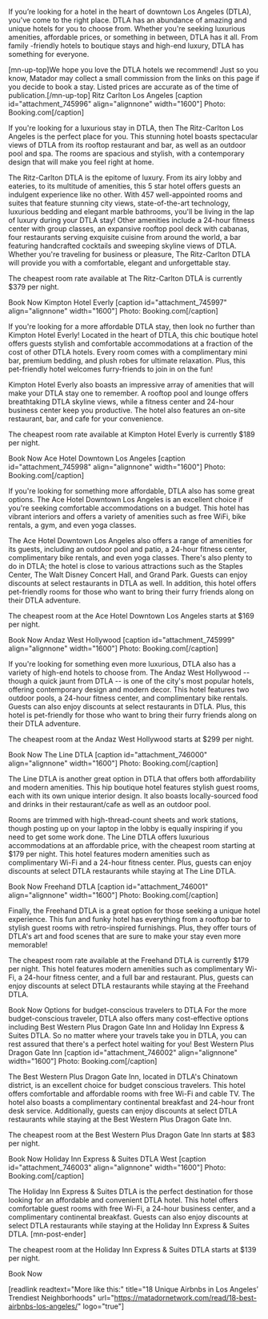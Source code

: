If you’re looking for a hotel in the heart of downtown Los Angeles (DTLA), you've come to the right place. DTLA has an abundance of amazing and unique hotels for you to choose from. Whether you're seeking luxurious amenities, affordable prices, or something in between, DTLA has it all. From family -friendly hotels to boutique stays and high-end luxury, DTLA has something for everyone.

[mn-up-top]We hope you love the DTLA hotels we recommend! Just so you know, Matador may collect a small commission from the links on this page if you decide to book a stay. Listed prices are accurate as of the time of publication.[/mn-up-top]
Ritz Carlton Los Angeles
[caption id="attachment_745996" align="alignnone" width="1600"] Photo: Booking.com[/caption]

If you're looking for a luxurious stay in DTLA, then The Ritz-Carlton Los Angeles is the perfect place for you. This stunning hotel boasts spectacular views of DTLA from its rooftop restaurant and bar, as well as an outdoor pool and spa. The rooms are spacious and stylish, with a contemporary design that will make you feel right at home.

The Ritz-Carlton DTLA is the epitome of luxury. From its airy lobby and eateries, to its multitude of amenities, this 5 star hotel offers guests an indulgent experience like no other. With 457 well-appointed rooms and suites that feature stunning city views, state-of-the-art technology, luxurious bedding and elegant marble bathrooms, you'll be living in the lap of luxury during your DTLA stay! Other amenities include a 24-hour fitness center with group classes, an expansive rooftop pool deck with cabanas, four restaurants serving exquisite cuisine from around the world, a bar featuring handcrafted cocktails and sweeping skyline views of DTLA. Whether you're traveling for business or pleasure, The Ritz-Carlton DTLA will provide you with a comfortable, elegant and unforgettable stay.

The cheapest room rate available at The Ritz-Carlton DTLA is currently $379 per night.

Book Now
Kimpton Hotel Everly
[caption id="attachment_745997" align="alignnone" width="1600"] Photo: Booking.com[/caption]

If you're looking for a more affordable DTLA stay, then look no further than Kimpton Hotel Everly! Located in the heart of DTLA, this chic boutique hotel offers guests stylish and comfortable accommodations at a fraction of the cost of other DTLA hotels. Every room comes with a complimentary mini bar, premium bedding, and plush robes for ultimate relaxation. Plus, this pet-friendly hotel welcomes furry-friends to join in on the fun!

Kimpton Hotel Everly also boasts an impressive array of amenities that will make your DTLA stay one to remember. A rooftop pool and lounge offers breathtaking DTLA skyline views, while a fitness center and 24-hour business center keep you productive. The hotel also features an on-site restaurant, bar, and cafe for your convenience.

The cheapest room rate available at Kimpton Hotel Everly is currently $189 per night.

Book Now
Ace Hotel Downtown Los Angeles
[caption id="attachment_745998" align="alignnone" width="1600"] Photo: Booking.com[/caption]

If you're looking for something more affordable, DTLA also has some great options. The Ace Hotel Downtown Los Angeles is an excellent choice if you're seeking comfortable accommodations on a budget. This hotel has vibrant interiors and offers a variety of amenities such as free WiFi, bike rentals, a gym, and even yoga classes.

The Ace Hotel Downtown Los Angeles also offers a range of amenities for its guests, including an outdoor pool and patio, a 24-hour fitness center, complimentary bike rentals, and even yoga classes. There's also plenty to do in DTLA; the hotel is close to various attractions such as the Staples Center, The Walt Disney Concert Hall, and Grand Park. Guests can enjoy discounts at select restaurants in DTLA as well. In addition, this hotel offers pet-friendly rooms for those who want to bring their furry friends along on their DTLA adventure.

The cheapest room at the Ace Hotel Downtown Los Angeles starts at $169 per night.

Book Now
Andaz West Hollywood
[caption id="attachment_745999" align="alignnone" width="1600"] Photo: Booking.com[/caption]

If you're looking for something even more luxurious, DTLA also has a variety of high-end hotels to choose from. The Andaz West Hollywood -- though a quick jaunt from DTLA -- is one of the city's most popular hotels, offering contemporary design and modern decor. This hotel features two outdoor pools, a 24-hour fitness center, and complimentary bike rentals. Guests can also enjoy discounts at select restaurants in DTLA. Plus, this hotel is pet-friendly for those who want to bring their furry friends along on their DTLA adventure.

The cheapest room at the Andaz West Hollywood starts at $299 per night.

Book Now
The Line DTLA
[caption id="attachment_746000" align="alignnone" width="1600"] Photo: Booking.com[/caption]

The Line DTLA is another great option in DTLA that offers both affordability and modern amenities. This hip boutique hotel features stylish guest rooms, each with its own unique interior design. It also boasts locally-sourced food and drinks in their restaurant/cafe as well as an outdoor pool.

Rooms are trimmed with high-thread-count sheets and work stations, though posting up on your laptop in the lobby is equally inspiring if you need to get some work done. The Line DTLA offers luxurious accommodations at an affordable price, with the cheapest room starting at $179 per night. This hotel features modern amenities such as complimentary Wi-Fi and a 24-hour fitness center. Plus, guests can enjoy discounts at select DTLA restaurants while staying at The Line DTLA.

Book Now
Freehand DTLA
[caption id="attachment_746001" align="alignnone" width="1600"] Photo: Booking.com[/caption]

Finally, the Freehand DTLA is a great option for those seeking a unique hotel experience. This fun and funky hotel has everything from a rooftop bar to stylish guest rooms with retro-inspired furnishings. Plus, they offer tours of DTLA's art and food scenes that are sure to make your stay even more memorable!

The cheapest room rate available at the Freehand DTLA is currently $179 per night. This hotel features modern amenities such as complimentary Wi-Fi, a 24-hour fitness center, and a full bar and restaurant. Plus, guests can enjoy discounts at select DTLA restaurants while staying at the Freehand DTLA.

Book Now
Options for budget-conscious travelers to DTLA
For the more budget-conscious traveler, DTLA also offers many cost-effective options including Best Western Plus Dragon Gate Inn and Holiday Inn Express &amp; Suites DTLA. So no matter where your travels take you in DTLA, you can rest assured that there's a perfect hotel waiting for you!
Best Western Plus Dragon Gate Inn
[caption id="attachment_746002" align="alignnone" width="1600"] Photo: Booking.com[/caption]

The Best Western Plus Dragon Gate Inn, located in DTLA's Chinatown district, is an excellent choice for budget conscious travelers. This hotel offers comfortable and affordable rooms with free Wi-Fi and cable TV. The hotel also boasts a complimentary continental breakfast and 24-hour front desk service. Additionally, guests can enjoy discounts at select DTLA restaurants while staying at the Best Western Plus Dragon Gate Inn.

The cheapest room at the Best Western Plus Dragon Gate Inn starts at $83 per night.

Book Now
Holiday Inn Express &amp; Suites DTLA West
[caption id="attachment_746003" align="alignnone" width="1600"] Photo: Booking.com[/caption]

The Holiday Inn Express &amp; Suites DTLA is the perfect destination for those looking for an affordable and convenient DTLA hotel. This hotel offers comfortable guest rooms with free Wi-Fi, a 24-hour business center, and a complimentary continental breakfast. Guests can also enjoy discounts at select DTLA restaurants while staying at the Holiday Inn Express &amp; Suites DTLA. [mn-post-ender]

The cheapest room at the Holiday Inn Express &amp; Suites DTLA starts at $139 per night.

Book Now

[readlink readtext="More like this:" title="18 Unique Airbnbs in Los Angeles’ Trendiest Neighborhoods"  url="https://matadornetwork.com/read/18-best-airbnbs-los-angeles/" logo="true"]
